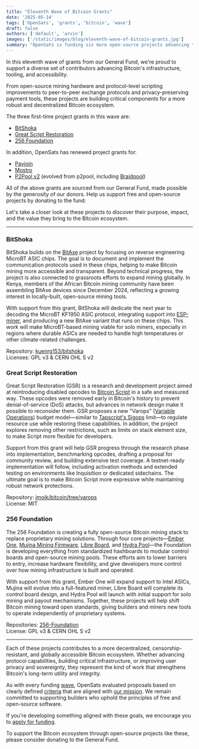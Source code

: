 ```yaml
---
title: "Eleventh Wave of Bitcoin Grants"
date: '2025-05-14'
tags: ['OpenSats', 'grants', 'bitcoin', 'wave']
draft: false
authors: ['default', 'arvin']
images: ['/static/images/blog/eleventh-wave-of-bitcoin-grants.jpg']
summary: "OpenSats is funding six more open-source projects advancing the Bitcoin ecosystem."
---
```


In this eleventh wave of grants from our General Fund, we're proud to support a
diverse set of contributors advancing Bitcoin's infrastructure, tooling, and
accessibility.

From open-source mining hardware and protocol-level scripting improvements to
peer-to-peer exchange protocols and privacy-preserving payment tools, these
projects are building critical components for a more robust and decentralized
Bitcoin ecosystem.

The three first-time project grants in this wave are:

- [BitShoka](#bitshoka)
- [Great Script Restoration](#great-script-restoration)
- [256 Foundation](#256-foundation)

In addition, OpenSats has renewed project grants for:

- [Payjoin](/blog/bitcoin-grants-july-2023#payjoin-dev-kit)
- [Mostro](/blog/nostr-grants-july-2024#mostro)
- [P2Pool v2](https://github.com/pool2win/p2pool-v2) (evolved from p2pool,
  including [Braidpool](/blog/bitcoin-grants-feb-2024#braidpool))

All of the above grants are sourced from our General Fund, made possible by the
generosity of our donors. Help us support free and open-source projects by
donating to the fund:

<center>
    <DonateToGeneralFundButton/>
</center>

Let's take a closer look at these projects to discover their purpose, impact,
and the value they bring to the Bitcoin ecosystem.

---

### BitShoka

BitShoka builds on the [BitAxe](/blog/bitcoin-grants-feb-2024#the-bitaxe)
project by focusing on reverse engineering MicroBT ASIC chips. The goal is to
document and implement the communication protocols used in these chips, helping
to make Bitcoin mining more accessible and transparent. Beyond technical
progress, the project is also connected to grassroots efforts to expand mining
globally. In Kenya, members of the African Bitcoin mining community have been
assembling BitAxe devices since December 2024, reflecting a growing interest in
locally-built, open-source mining tools.

With support from this grant, BitShoka will dedicate the next year to decoding
the MicroBT KF1950 ASIC protocol, integrating support into
[ESP-miner](https://github.com/bitaxeorg/ESP-Miner), and producing a new BitAxe
variant that runs on these chips. This work will make MicroBT-based mining
viable for solo miners, especially in regions where durable ASICs are needed to
handle high temperatures or other climate-related challenges.

Repository: [kuenrg153/bitshoka](https://github.com/kuenrg153/bitshoka)  
Licenses: GPL v3 & CERN OHL S v2

### Great Script Restoration

Great Script Restoration (GSR) is a research and development project aimed at
reintroducing disabled opcodes to [Bitcoin
Script](https://en.bitcoin.it/wiki/Script) in a safe and measured way. These
opcodes were removed early in Bitcoin's history to prevent denial-of-service
(DoS) attacks, but advances in network design make it possible to reconsider
them. GSR proposes a new "Varops" ([Variable
Operations](https://rusty.ozlabs.org/2024/01/19/the-great-opcode-restoration.html))
budget model—similar to [Tapscript's
Sigops](https://bitcoin.stackexchange.com/questions/100888/how-to-calculate-tapscript-sigops-budget)
limit—to regulate resource use while restoring these capabilities. In
addition, the project explores removing other restrictions, such as limits on
stack element size, to make Script more flexible for developers.

Support from this grant will help GSR progress through the research phase into
implementation, benchmarking opcodes, drafting a proposal for community review,
and building extensive test coverage. A testnet-ready implementation will
follow, including activation methods and extended testing on environments like
Inquisition or dedicated sidechains. The ultimate goal is to make Bitcoin Script
more expressive while maintaining robust network protections.

Repository:
[jmoik/bitcoin/tree/varops](https://github.com/jmoik/bitcoin/tree/varops)  
License: MIT

### 256 Foundation

The 256 Foundation is creating a fully open-source Bitcoin mining stack to
replace proprietary mining solutions. Through four core projects—[Ember
One](https://github.com/256-Foundation/emberone00-pcb?tab=readme-ov-file#emberone00),
[Mujina Mining
Firmware](https://github.com/256-Foundation/Mujina-Mining-Firmware-website?tab=readme-ov-file#open-mining-firmware),
[Libre Board](https://github.com/256-Foundation/Libre-Board), and [Hydra
Pool](https://github.com/256-Foundation/Hydra-Pool?tab=readme-ov-file#hydra-pool)—the
Foundation is developing everything from standardized hashboards to modular
control boards and open-source mining pools. These efforts aim to lower barriers
to entry, increase hardware flexibility, and give developers more control over
how mining infrastructure is built and operated.

With support from this grant, Ember One will expand support to Intel ASICs,
Mujina will evolve into a full-featured miner, Libre Board will complete its
control board design, and Hydra Pool will launch with initial support for solo
mining and payout mechanisms. Together, these projects will help shift Bitcoin
mining toward open standards, giving builders and miners new tools to operate
independently of proprietary systems.

Repositories: [256-Foundation](https://github.com/256-Foundation)  
License: GPL v3 & CERN OHL S v2

---

Each of these projects contributes to a more decentralized,
censorship-resistant, and globally accessible Bitcoin ecosystem. Whether
advancing protocol capabilities, building critical infrastructure, or improving
user privacy and sovereignty, they represent the kind of work that strengthens
Bitcoin's long-term utility and integrity.

As with every funding [wave](/tags/wave), OpenSats evaluated proposals based on
clearly defined [criteria](/apply#criteria) that are aligned with [our
mission](https://opensats.org/mission). We remain committed to supporting
builders who uphold the principles of free and open-source software.

If you're developing something aligned with these goals, we encourage you to
[apply for funding](/apply).

To support the Bitcoin ecosystem through open-source projects like these, please
consider donating to the General Fund.

<center>
    <DonateToGeneralFundButton/>
</center>
